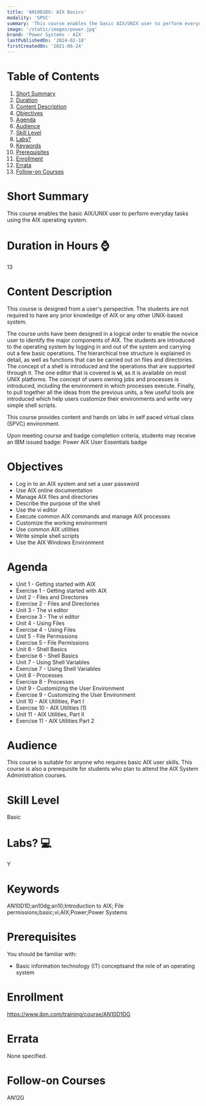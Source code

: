 ```yaml
---
title: 'AN10D1DG: AIX Basics'
modality: 'SPVC'
summary: 'This course enables the basic AIX/UNIX user to perform everyday tasks using the AIX operating system.'
image: '/static/images/power.jpg'
brand: 'Power Systems - AIX'
lastPublishedOn: '2024-02-18'
firstCreatedOn: '2021-06-24'
---
```

# Table of Contents
1.  [Short Summary](#short-summary)
2.  [Duration](#duration-in-hours-)
3.  [Content Description](#content-description)
4.  [Objectives](#objectives)
5.  [Agenda](#agenda)
6.  [Audience](#audience)
7.  [Skill Level](#skill-level)
8.  [Labs?](#labs-)
9.  [Keywords](#keywords)
10. [Prerequisites](#prerequisites)
11. [Enrollment](#enrollment)
12. [Errata](#errata)
13. [Follow-on Courses](#follow-on-courses)

# Short Summary
This course enables the basic AIX/UNIX user to perform everyday tasks using the AIX operating system.

# Duration in Hours ⌚
13

# Content Description
This course is designed from a user's perspective. The students are not required to have any prior knowledge of AIX or any other UNIX-based system.

The course units have been designed in a logical order to enable the novice user to identify the major components of AIX. The students are introduced to the operating system by logging in and out of the system and carrying out a few basic operations. The hierarchical tree structure is explained in detail, as well as functions that can be carried out on files and directories. The concept of a shell is introduced and the operations that are supported through it. The one editor that is covered is **vi**, as it is available on most UNIX platforms. The concept of users owning jobs and processes is introduced, including the environment in which processes execute. Finally, to pull together all the ideas from the previous units, a few useful tools are introduced which help users customize their environments and write very simple shell scripts.

This course provides content and hands on labs in self paced virtual class (SPVC) environment.

Upon meeting course and badge completion criteria, students may receive an IBM issued badge: Power AIX User Essentials badge



# Objectives
* Log in to an AIX system and set a user password
* Use AIX online documentation
* Manage AIX files and directories
* Describe the purpose of the shell
* Use the vi editor
* Execute common AIX commands and manage AIX processes
* Customize the working environment
* Use common AIX utilities
* Write simple shell scripts
* Use the AIX Windows Environment


# Agenda
* Unit 1 - Getting started with AIX
* Exercise 1 - Getting started with AIX
* Unit 2 - Files and Directories
* Exercise 2 - Files and Directories
* Unit 3 - The vi editor
* Exercise 3 - The vi editor
* Unit 4 - Using Files
* Exercise 4 - Using Files
* Unit 5 - File Permissions
* Exercise 5 - File Permissions
* Unit 6 - Shell Basics
* Exercise 6 - Shell Basics
* Unit 7 - Using Shell Variables
* Exercise 7 - Using Shell Variables
* Unit 8 - Processes
* Exercise 8 - Processes
* Unit 9 - Customizing the User Environment
* Exercise 9 - Customizing the User Environment
* Unit 10 - AIX Utilities, Part I
* Exercise 10 - AIX Utilities (1)
* Unit 11 - AIX Utilities, Part II
* Exercise 11 - AIX Utilities Part 2


# Audience
This course is suitable for anyone who requires basic AIX user skills. This course is also a prerequisite for students who plan to attend the AIX System Administration courses.



# Skill Level
Basic

# Labs? 💻
Y

# Keywords
AN10D1D;an10dg;an10;Introduction to AIX; File permissions;basic;vi;AIX;Power;Power Systems

# Prerequisites
You should be familiar with:

* Basic information technology (IT) conceptsand the role of an operating system


# Enrollment
https://www.ibm.com/training/course/AN10D1DG

# Errata
None specified.

# Follow-on Courses
AN12G

